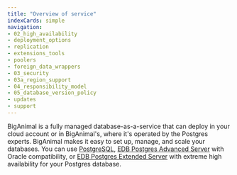 ```yaml
---
title: "Overview of service"
indexCards: simple
navigation:
- 02_high_availability
- deployment_options
- replication
- extensions_tools
- poolers
- foreign_data_wrappers
- 03_security
- 03a_region_support
- 04_responsibility_model
- 05_database_version_policy
- updates
- support
---
```


<div id="requirements_overview" class="registered_link"></div>

BigAnimal is a fully managed database-as-a-service that can deploy in your cloud account or in BigAnimal's, where it's operated by the Postgres experts. BigAnimal makes it easy to set up, manage, and scale your databases. You can use [PostgreSQL](https://www.enterprisedb.com/docs/supported-open-source/postgresql/), [EDB Postgres Advanced Server](/epas/latest/) with Oracle compatibility, or [EDB Postgres Extended Server](/pge/latest/) with extreme high availability for your Postgres database. 
